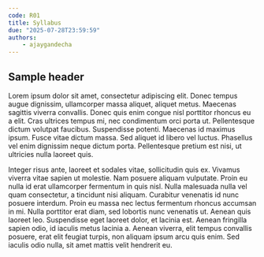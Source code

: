 ```yaml
---
code: R01
title: Syllabus
due: "2025-07-28T23:59:59"
authors:
    - ajaygandecha
---
```


## Sample header

Lorem ipsum dolor sit amet, consectetur adipiscing elit. Donec tempus augue dignissim, ullamcorper massa aliquet, aliquet metus. Maecenas sagittis viverra convallis. Donec quis enim congue nisl porttitor rhoncus eu a elit. Cras ultrices tempus mi, nec condimentum orci porta ut. Pellentesque dictum volutpat faucibus. Suspendisse potenti. Maecenas id maximus ipsum. Fusce vitae dictum massa. Sed aliquet id libero vel luctus. Phasellus vel enim dignissim neque dictum porta. Pellentesque pretium est nisi, ut ultricies nulla laoreet quis.

Integer risus ante, laoreet et sodales vitae, sollicitudin quis ex. Vivamus viverra vitae sapien ut molestie. Nam posuere aliquam vulputate. Proin eu nulla id erat ullamcorper fermentum in quis nisl. Nulla malesuada nulla vel quam consectetur, a tincidunt nisi aliquam. Curabitur venenatis id nunc posuere interdum. Proin eu massa nec lectus fermentum rhoncus accumsan in mi. Nulla porttitor erat diam, sed lobortis nunc venenatis ut. Aenean quis laoreet leo. Suspendisse eget laoreet dolor, et lacinia est. Aenean fringilla sapien odio, id iaculis metus lacinia a. Aenean viverra, elit tempus convallis posuere, erat elit feugiat turpis, non aliquam ipsum arcu quis enim. Sed iaculis odio nulla, sit amet mattis velit hendrerit eu.

